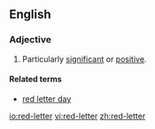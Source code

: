 ==English==

===Adjective===
{{en-adj|-}}

#Particularly [[significant]] or [[positive]].

====Related terms====
*[[red letter day]]

[[io:red-letter]]
[[vi:red-letter]]
[[zh:red-letter]]